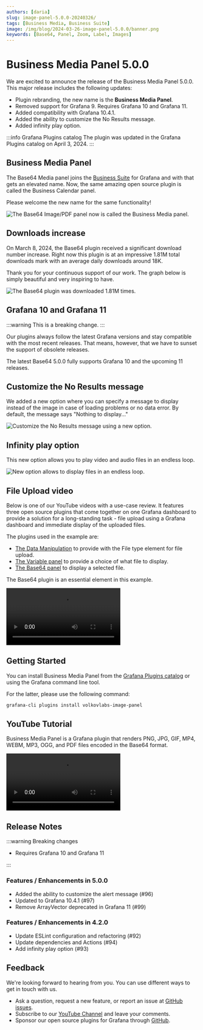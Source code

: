 ```yaml
---
authors: [daria]
slug: image-panel-5.0.0-20240326/
tags: [Business Media, Business Suite]
image: /img/blog/2024-03-26-image-panel-5.0.0/banner.png
keywords: [Base64, Panel, Zoom, Label, Images]
---
```



# Business Media Panel 5.0.0

We are excited to announce the release of the Business Media Panel 5.0.0. This major release includes the following updates:

- Plugin rebranding, the new name is the **Business Media Panel**.
- Removed support for Grafana 9. Requires Grafana 10 and Grafana 11.
- Added compatibility with Grafana 10.4.1.
- Added the ability to customize the No Results message.
- Added infinity play option.

:::info Grafana Plugins catalog
The plugin was updated in the Grafana Plugins catalog on April 3, 2024.
:::

<Shorts
  src="https://www.youtube.com/embed/0jqJPxRN3QU"
  title="Business Media Panel 5.0.0 for Grafana."
/>

## Business Media Panel

The Base64 Media panel joins the [Business Suite](/plugins/) for Grafana and with that gets an elevated name. Now, the same amazing open source plugin is called the Business Calendar panel.

Please welcome the new name for the same functionality!

<Image
  title="The Base64 Image/PDF panel now is called the Business Media panel."
  src="/img/blog/2024-03-26-image-panel-5.0.0/new-name.png"
/>

## Downloads increase

On March 8, 2024, the Base64 plugin received a significant download number increase. Right now this plugin is at an impressive 1.81M total downloads mark with an average daily downloads around 18K.

Thank you for your continuous support of our work. The graph below is simply beautiful and very inspiring to have.

<Image
  title="The Base64 plugin was downloaded 1.81M times."
  src="/img/blog/2024-03-26-image-panel-5.0.0/downloads.png"
/>

## Grafana 10 and Grafana 11

:::warning
This is a breaking change.
:::

Our plugins always follow the latest Grafana versions and stay compatible with the most recent releases. That means, however, that we have to sunset the support of obsolete releases.

The latest Base64 5.0.0 fully supports Grafana 10 and the upcoming 11 releases.

## Customize the No Results message

We added a new option where you can specify a message to display instead of the image in case of loading problems or no data error. By default, the message says "Nothing to display..."

<Image
  title="Customize the No Results message using a new option."
  src="/img/blog/2024-03-26-image-panel-5.0.0/nothing.png"
/>

## Infinity play option

This new option allows you to play video and audio files in an endless loop.

<Image
  title="New option allows to display files in an endless loop."
  src="/img/blog/2024-03-26-image-panel-5.0.0/infinity.png"
/>

## File Upload video

Below is one of our YouTube videos with a use-case review. It features three open source plugins that come together on one Grafana dashboard to provide a solution for a long-standing task - file upload using a Grafana dashboard and immediate display of the uploaded files.

The plugins used in the example are:

- [The Data Manipulation](/plugins/volkovlabs-form-panel/) to provide with the File type element for file upload.
- [The Variable panel](/plugins/volkovlabs-variable-panel/) to provide a choice of what file to display.
- [The Base64 panel](/plugins/volkovlabs-image-panel/) to display a selected file.

The Base64 plugin is an essential element in this example.

<Video
  src="https://www.youtube.com/embed/V4Sza0uDQNs"
  title="File Upload using Grafana dashboard."
/>

## Getting Started

You can install Business Media Panel from the [Grafana Plugins catalog](https://grafana.com/grafana/plugins/volkovlabs-image-panel/) or using the Grafana command line tool.

For the latter, please use the following command:

```bash
grafana-cli plugins install volkovlabs-image-panel
```

## YouTube Tutorial

Business Media Panel is a Grafana plugin that renders PNG, JPG, GIF, MP4, WEBM, MP3, OGG, and PDF files encoded in the Base64 format.

<Video
  src="https://www.youtube.com/embed/hLMtsCWPOg8"
  title="Display images and PDF on Grafana using Business Media panel."
/>

## Release Notes

:::warning Breaking changes

- Requires Grafana 10 and Grafana 11

:::

### Features / Enhancements in 5.0.0

- Added the ability to customize the alert message (#96)
- Updated to Grafana 10.4.1 (#97)
- Remove ArrayVector deprecated in Grafana 11 (#99)

### Features / Enhancements in 4.2.0

- Update ESLint configuration and refactoring (#92)
- Update dependencies and Actions (#94)
- Add infinity play option (#93)

## Feedback

We're looking forward to hearing from you. You can use different ways to get in touch with us.

- Ask a question, request a new feature, or report an issue at [GitHub issues](https://github.com/volkovlabs/volkovlabs-image-panel/issues).
- Subscribe to our [YouTube Channel](https://www.youtube.com/@volkovlabs) and leave your comments.
- Sponsor our open source plugins for Grafana through [GitHub](https://github.com/sponsors/VolkovLabs).
